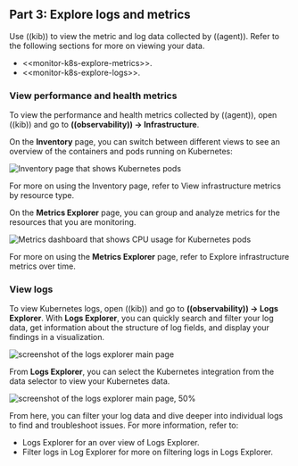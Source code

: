 
<div id="monitor-kubernetes-explore"></div>

## Part 3: Explore logs and metrics

Use ((kib)) to view the metric and log data collected by ((agent)).
Refer to the following sections for more on viewing your data.

* \<\<monitor-k8s-explore-metrics>>.
* \<\<monitor-k8s-explore-logs>>.

<div id="monitor-k8s-explore-metrics"></div>

### View performance and health metrics

To view the performance and health metrics collected by ((agent)), open
((kib)) and go to **((observability)) → Infrastructure**.

On the **Inventory** page, you can switch between different views to see an
overview of the containers and pods running on Kubernetes:

![Inventory page that shows Kubernetes pods](images/metrics-inventory.png)

For more on using the Inventory page, refer to <DocLink id="enObservabilityViewInfrastructureMetrics">View infrastructure metrics by resource type</DocLink>.

On the **Metrics Explorer** page, you can group and analyze metrics for the
resources that you are monitoring.

![Metrics dashboard that shows CPU usage for Kubernetes pods](images/monitor-k8s-metrics-explorer.png)

For more on using the **Metrics Explorer** page, refer to <DocLink id="enObservabilityExploreMetrics">Explore infrastructure metrics over time</DocLink>.

<div id="monitor-k8s-explore-logs"></div>

### View logs

To view Kubernetes logs, open ((kib)) and go to **((observability)) → Logs Explorer**.
With **Logs Explorer**, you can quickly search and filter your log data, get information about the structure of log fields, and display your findings in a visualization.

![screenshot of the logs explorer main page](images/log-explorer.png)

From **Logs Explorer**, you can select the Kubernetes integration from the data selector to view your Kubernetes data.

![screenshot of the logs explorer main page, 50%](images/logs-explorer-applications.png)

From here, you can filter your log data and dive deeper into individual logs to find and troubleshoot issues.
For more information, refer to:

* <DocLink id="enObservabilityExploreLogs">Logs Explorer</DocLink> for an over view of Logs Explorer.
* <DocLink id="enObservabilityLogsFilterAndAggregate" section="filter-logs-in-log-explorer">Filter logs in Log Explorer</DocLink> for more on filtering logs in Logs Explorer.
